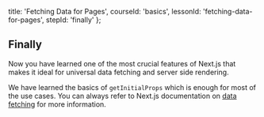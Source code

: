 
  title: 'Fetching Data for Pages',
  courseId: 'basics',
  lessonId: 'fetching-data-for-pages',
  stepId: 'finally'
};

## Finally

Now you have learned one of the most crucial features of Next.js that makes it ideal for universal data fetching and server side rendering.

We have learned the basics of `getInitialProps` which is enough for most of the use cases. You can always refer to Next.js documentation on [data fetching](https://nextjs.org/docs/#fetching-data-and-component-lifecycle) for more information.

